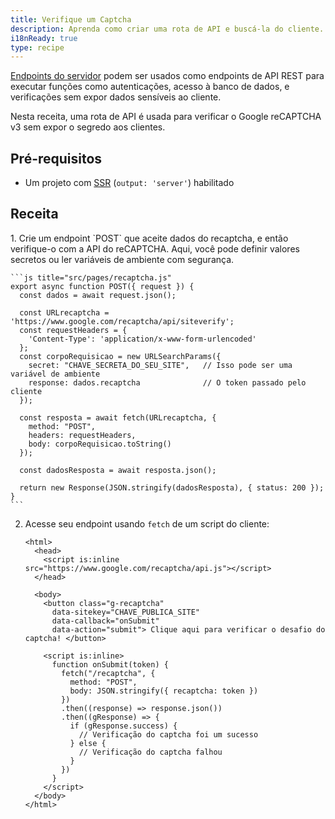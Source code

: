 ```yaml
---
title: Verifique um Captcha
description: Aprenda como criar uma rota de API e buscá-la do cliente.
i18nReady: true
type: recipe
---
```


[Endpoints do servidor](/pt-br/guides/endpoints/#endpoints-do-servidor-rotas-de-api) podem ser usados como endpoints de API REST para executar funções como autenticações, acesso à banco de dados, e verificações sem expor dados sensíveis ao cliente.

Nesta receita, uma rota de API é usada para verificar o Google reCAPTCHA v3 sem expor o segredo aos clientes.

## Pré-requisitos

- Um projeto com [SSR](/pt-br/guides/on-demand-rendering/) (`output: 'server'`) habilitado

## Receita

<Steps>
1. Crie um endpoint `POST` que aceite dados do recaptcha, e então verifique-o com a API do reCAPTCHA. Aqui, você  pode definir valores secretos ou ler variáveis de ambiente com segurança.

    ```js title="src/pages/recaptcha.js"
    export async function POST({ request }) {
      const dados = await request.json();

      const URLrecaptcha = 'https://www.google.com/recaptcha/api/siteverify';
      const requestHeaders = {
        'Content-Type': 'application/x-www-form-urlencoded'
      };
      const corpoRequisicao = new URLSearchParams({
        secret: "CHAVE_SECRETA_DO_SEU_SITE",   // Isso pode ser uma variável de ambiente
        response: dados.recaptcha              // O token passado pelo cliente
      });

      const resposta = await fetch(URLrecaptcha, {
        method: "POST",
        headers: requestHeaders,
        body: corpoRequisicao.toString()
      });

      const dadosResposta = await resposta.json();

      return new Response(JSON.stringify(dadosResposta), { status: 200 });
    }
    ```

2. Acesse seu endpoint usando `fetch` de um script do cliente:

    ```astro title="src/pages/index.astro"
    <html>
      <head>
        <script is:inline src="https://www.google.com/recaptcha/api.js"></script>
      </head>

      <body>
        <button class="g-recaptcha" 
          data-sitekey="CHAVE_PUBLICA_SITE"
          data-callback="onSubmit" 
          data-action="submit"> Clique aqui para verificar o desafio do captcha! </button>

        <script is:inline>
          function onSubmit(token) {
            fetch("/recaptcha", {
              method: "POST",
              body: JSON.stringify({ recaptcha: token })
            })
            .then((response) => response.json())
            .then((gResponse) => {
              if (gResponse.success) {
                // Verificação do captcha foi um sucesso
              } else {
                // Verificação do captcha falhou
              }
            })
          }
        </script>
      </body>
    </html>
    ```
  </Steps>

